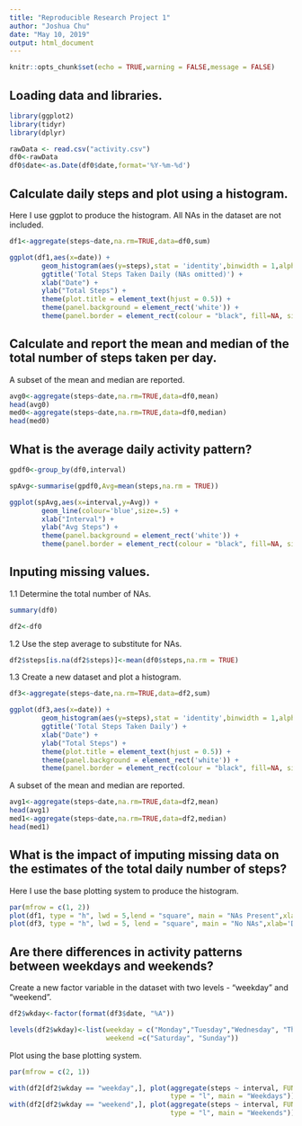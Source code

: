 ```yaml
---
title: "Reproducible Research Project 1"
author: "Joshua Chu"
date: "May 10, 2019"
output: html_document
---  
```


```r
knitr::opts_chunk$set(echo = TRUE,warning = FALSE,message = FALSE)
```

## Loading data and libraries.
```r
library(ggplot2)
library(tidyr)
library(dplyr)

rawData <- read.csv("activity.csv")
df0<-rawData
df0$date<-as.Date(df0$date,format='%Y-%m-%d')
```

## Calculate daily steps and plot using a histogram.
Here I use ggplot to produce the histogram. All NAs in the dataset are not included.
```r
df1<-aggregate(steps~date,na.rm=TRUE,data=df0,sum)

ggplot(df1,aes(x=date)) +           
        geom_histogram(aes(y=steps),stat = 'identity',binwidth = 1,alpha=1) +
        ggtitle('Total Steps Taken Daily (NAs omitted)') +
        xlab("Date") +
        ylab("Total Steps") +
        theme(plot.title = element_text(hjust = 0.5)) +
        theme(panel.background = element_rect('white')) +
        theme(panel.border = element_rect(colour = "black", fill=NA, size=1))
```

## Calculate and report the mean and median of the total number of steps taken per day.
A subset of the mean and median are reported.
```r
avg0<-aggregate(steps~date,na.rm=TRUE,data=df0,mean)
head(avg0)
med0<-aggregate(steps~date,na.rm=TRUE,data=df0,median)
head(med0)
```



## What is the average daily activity pattern?
```r
gpdf0<-group_by(df0,interval)

spAvg<-summarise(gpdf0,Avg=mean(steps,na.rm = TRUE))

ggplot(spAvg,aes(x=interval,y=Avg)) +
        geom_line(colour='blue',size=.5) +
        xlab("Interval") +
        ylab("Avg Steps") +
        theme(panel.background = element_rect('white')) +
        theme(panel.border = element_rect(colour = "black", fill=NA, size=1))
```


## Inputing missing values.
1.1 Determine the total number of NAs.
```r
summary(df0)
```


```r
df2<-df0
```

1.2 Use the step average to substitute for NAs. 
```r
df2$steps[is.na(df2$steps)]<-mean(df0$steps,na.rm = TRUE)
```

1.3 Create a new dataset and plot a histogram. 
```r
df3<-aggregate(steps~date,na.rm=TRUE,data=df2,sum)    

ggplot(df3,aes(x=date)) +           
        geom_histogram(aes(y=steps),stat = 'identity',binwidth = 1,alpha=1) +
        ggtitle('Total Steps Taken Daily') +
        xlab("Date") +
        ylab("Total Steps") +
        theme(plot.title = element_text(hjust = 0.5)) +
        theme(panel.background = element_rect('white')) +
        theme(panel.border = element_rect(colour = "black", fill=NA, size=1))
```

A subset of the mean and median are reported.
```r
avg1<-aggregate(steps~date,na.rm=TRUE,data=df2,mean)
head(avg1)
med1<-aggregate(steps~date,na.rm=TRUE,data=df2,median)
head(med1)
```

## What is the impact of imputing missing data on the estimates of the total daily number of steps?
Here I use the base plotting system to produce the histogram. 
```r
par(mfrow = c(1, 2))
plot(df1, type = "h", lwd = 5,lend = "square", main = "NAs Present",xlab='Date',ylab='Total Steps')
plot(df3, type = "h", lwd = 5, lend = "square", main = "No NAs",xlab='Date',ylab='Total Steps')
```


## Are there differences in activity patterns between weekdays and weekends?
Create a new factor variable in the dataset with two levels - "weekday" and "weekend".
```r
df2$wkday<-factor(format(df3$date, "%A"))

levels(df2$wkday)<-list(weekday = c("Monday","Tuesday","Wednesday", "Thursday","Friday"),
                        weekend =c("Saturday", "Sunday"))
```
Plot using the base plotting system.
```r
par(mfrow = c(2, 1))

with(df2[df2$wkday == "weekday",], plot(aggregate(steps ~ interval, FUN = mean),
                                        type = "l", main = "Weekdays"))
with(df2[df2$wkday == "weekend",], plot(aggregate(steps ~ interval, FUN = mean),
                                        type = "l", main = "Weekends"))

```

